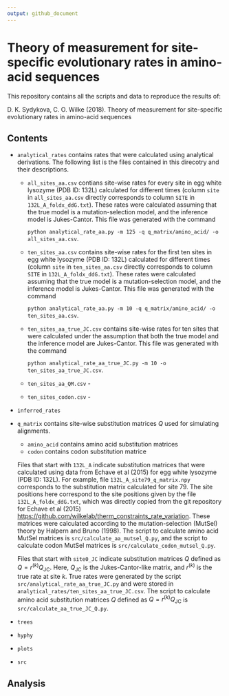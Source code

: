 ```yaml
---
output: github_document
---
```


# Theory of measurement for site-specific evolutionary rates in amino-acid sequences

This repository contains all the scripts and data to reproduce the results of:

D. K. Sydykova, C. O. Wilke (2018). Theory of measurement for site-specific evolutionary rates in amino-acid sequences

## Contents

* `analytical_rates` contains rates that were calculated using analytical derivations. The following list is the files contained in this direcotry and their descriptions. 
    * `all_sites_aa.csv` contians site-wise rates for every site in egg white lysozyme (PDB ID: 132L) calculated for different times (column `site` in `all_sites_aa.csv` directly corresponds to column `SITE` in `132L_A_foldx_ddG.txt`). These rates were calculated assuming that the true model is a mutation-selection model, and the inference model is Jukes-Cantor. This file was generated with the command 
    
        `python analytical_rate_aa.py -m 125 -q q_matrix/amino_acid/ -o all_sites_aa.csv`.
        
    * `ten_sites_aa.csv` contains site-wise rates for the first ten sites in egg white lysozyme (PDB ID: 132L) calculated for different times (column `site` in `ten_sites_aa.csv` directly corresponds to column `SITE` in `132L_A_foldx_ddG.txt`). These rates were calculated assuming that the true model is a mutation-selection model, and the inference model is Jukes-Cantor. This file was generated with the command 
    
        `python analytical_rate_aa.py -m 10 -q q_matrix/amino_acid/ -o ten_sites_aa.csv`.
        
    * `ten_sites_aa_true_JC.csv` contains site-wise rates for ten sites that were calculated under the assumption that both the true model and the inference model are Jukes-Cantor. This file was generated with the command
    
        `python analytical_rate_aa_true_JC.py -m 10 -o ten_sites_aa_true_JC.csv`.
        
    * `ten_sites_aa_QM.csv` - 
    * `ten_sites_codon.csv` - 
* `inferred_rates`
* `q_matrix` contains site-wise substitution matrices $Q$ used for simulating alignments. 
    * `amino_acid` contains amino acid substitution matrices
    * `codon` contains codon substitution matrice

     Files that start with `132L_A` indicate substitution matrices that were calculated using data from Echave et al (2015) for egg white lysozyme (PDB ID: 132L). For example, file `132L_A_site79_q_matrix.npy` corresponds to the substitution matrix calculated for site 79. The site positions here correspond to the site positions given by the file `132L_A_foldx_ddG.txt`, which was directly copied from the git repository for Echave et al (2015) [https://github.com/wilkelab/therm_constraints_rate_variation](https://github.com/wilkelab/therm_constraints_rate_variation/tree/master/ddG_calculations/foldX/foldx_ddG). These matrices were calculated according to the mutation-selection (MutSel) theory by Halpern and Bruno (1998). The script to calculate amino acid MutSel matrices is `src/calculate_aa_mutsel_Q.py`, and the script to calculate codon MutSel matrices is `src/calculate_codon_mutsel_Q.py`. 

     Files that start with `site0_JC` indicate substitution matrices $Q$ defined as $Q = r^{(k)}Q_\text{JC}$. Here, $Q_\text{JC}$ is the Jukes-Cantor-like matrix, and $r^{(k)}$ is the true rate at site $k$. True rates were generated by the script `src/analytical_rate_aa_true_JC.py` and were stored in `analytical_rates/ten_sites_aa_true_JC.csv`. The script to calculate amino acid substitution matrices $Q$ defined as $Q = r^{(k)}Q_\text{JC}$ is `src/calculate_aa_true_JC_Q.py`.

* `trees`
* `hyphy`
* `plots`
* `src`

## Analysis
